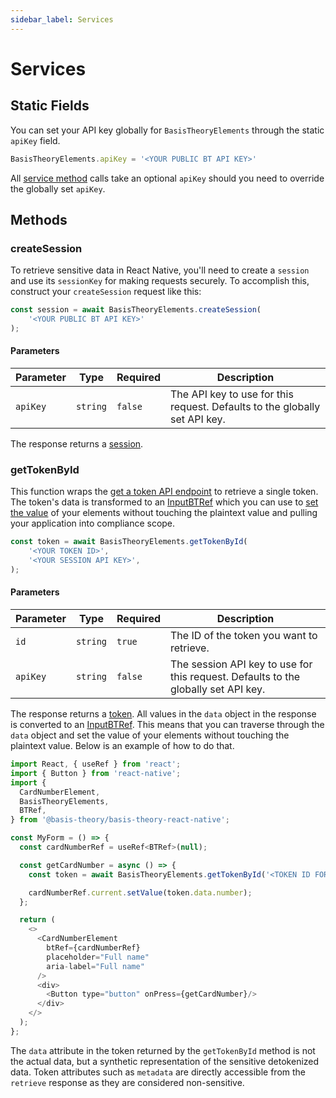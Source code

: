 ```yaml
---
sidebar_label: Services
---
```



# Services

## Static Fields

You can set your API key globally for `BasisTheoryElements` through the static `apiKey` field.

```javascript showLineNumbers
BasisTheoryElements.apiKey = '<YOUR PUBLIC BT API KEY>'
```

All [service method](#methods) calls take an optional `apiKey` should you need to override the globally set `apiKey`.

## Methods

### createSession

To retrieve sensitive data in React Native, you'll need to create a `session` and use its `sessionKey` for making requests securely.
To accomplish this, construct your `createSession` request like this:

```typescript showLineNumbers
const session = await BasisTheoryElements.createSession(
    '<YOUR PUBLIC BT API KEY>'
);
```

#### Parameters

| Parameter | Type     | Required | Description                                                                |
|-----------|----------|----------|----------------------------------------------------------------------------|
| `apiKey`  | `string` | `false`  | The API key to use for this request. Defaults to the globally set API key. |

The response returns a [session](/docs/api/applications/sessions#response).

### getTokenById

This function wraps the [get a token API endpoint](/docs/api/tokens/#get-a-token) to retrieve a single token. The token's data
is transformed to an [InputBTRef](/docs/sdks/mobile/react-native/#inputbtref) which you can use to [set the value](/docs/sdks/mobile/react-native#using-refs)
of your elements without touching the plaintext value and pulling your application into compliance scope.

```typescript showLineNumbers
const token = await BasisTheoryElements.getTokenById(
    '<YOUR TOKEN ID>',
    '<YOUR SESSION API KEY>',
);
```

#### Parameters

| Parameter | Type     | Required | Description                                                                        |
|-----------|----------|----------|------------------------------------------------------------------------------------|
| `id`      | `string` | `true`   | The ID of the token you want to retrieve.                                          |
| `apiKey`  | `string` | `false`  | The session API key to use for this request. Defaults to the globally set API key. |

The response returns a [token](/docs/api/tokens/#response-2). All values in the `data` object in the response is converted to an [InputBTRef](/docs/sdks/mobile/react-native/#inputbtref).
This means that you can traverse through the `data` object and set the value of your elements without touching the plaintext value.
Below is an example of how to do that.

```javascript showLineNumbers
import React, { useRef } from 'react';
import { Button } from 'react-native';
import {
  CardNumberElement,
  BasisTheoryElements,
  BTRef,
} from '@basis-theory/basis-theory-react-native';

const MyForm = () => {
  const cardNumberRef = useRef<BTRef>(null);

  const getCardNumber = async () => {
    const token = await BasisTheoryElements.getTokenById('<TOKEN ID FOR CUSTOMER>', '<YOUR SESSION API KEY>');

    cardNumberRef.current.setValue(token.data.number);
  };

  return (
    <>
      <CardNumberElement
        btRef={cardNumberRef}
        placeholder="Full name"
        aria-label="Full name"
      />
      <div>
        <Button type="button" onPress={getCardNumber}/>
      </div>
    </>
  );
};
```

<Alert type={Alerts.WARNING}>
  The <code>data</code> attribute in the token returned by the <code>getTokenById</code> method is not the actual data, but a synthetic representation of the sensitive detokenized data.
</Alert>

<Alert>
  Token attributes such as <code>metadata</code> are directly accessible from the <code>retrieve</code> response as they are considered non-sensitive.
</Alert>
